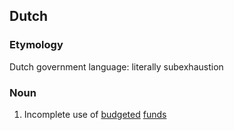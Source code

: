 ==Dutch==
===Etymology===
Dutch government language: literally subexhaustion

===Noun===
{{head|nl|noun|g=f}}

# Incomplete use of [[budgeted]] [[fund]]s